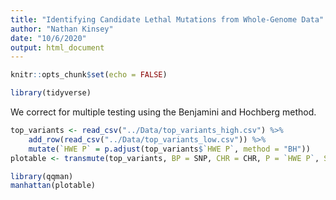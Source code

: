 ```yaml
---
title: "Identifying Candidate Lethal Mutations from Whole-Genome Data"
author: "Nathan Kinsey"
date: "10/6/2020"
output: html_document
---
```


```r
knitr::opts_chunk$set(echo = FALSE)

library(tidyverse)
```

We correct for multiple testing using the Benjamini and Hochberg method.

```r

top_variants <- read_csv("../Data/top_variants_high.csv") %>% 
    add_row(read_csv("../Data/top_variants_low.csv")) %>% 
    mutate(`HWE P` = p.adjust(top_variants$`HWE P`, method = "BH"))
plotable <- transmute(top_variants, BP = SNP, CHR = CHR, P = `HWE P`, SNP = SNP)

library(qqman)
manhattan(plotable)
```